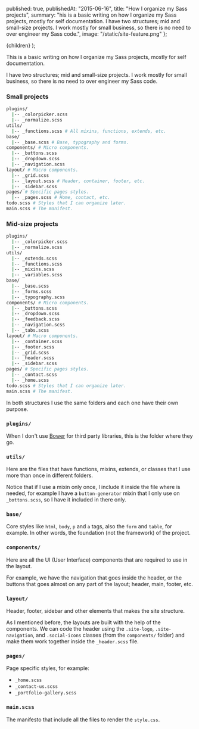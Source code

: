
  published: true,
  publishedAt: "2015-06-16",
  title: "How I organize my Sass projects",
  summary:
    "his is a basic writing on how I organize my Sass projects, mostly for self documentation. I have two structures; mid and small-size projects. I work mostly for small business, so there is no need to over engineer my Sass code.",
  image: "/static/site-feature.png"
};

  <BlogPost path={url.pathname} meta={meta}>
    {children}
  </BlogPost>
);

This is a basic writing on how I organize my Sass projects, mostly for self documentation.

I have two structures; mid and small-size projects. I work mostly for small business, so there is no need to over engineer my Sass code.

### Small projects

```bash
plugins/
  |-- _colorpicker.scss
  |-- _normalize.scss
utils/
  |-- _functions.scss # All mixins, functions, extends, etc.
base/
  |-- _base.scss # Base, typography and forms.
components/ # Micro components.
  |-- _buttons.scss
  |-- _dropdown.scss
  |-- _navigation.scss
layout/ # Macro components.
  |-- _grid.scss
  |-- _layout.scss # Header, container, footer, etc.
  |-- _sidebar.scss
pages/ # Specific pages styles.
  |-- _pages.scss # Home, contact, etc.
todo.scss # Styles that I can organize later.
main.scss # The manifest.
```

### Mid-size projects

```bash
plugins/
  |-- _colorpicker.scss
  |-- _normalize.scss
utils/
  |-- _extends.scss
  |-- _functions.scss
  |-- _mixins.scss
  |-- _variables.scss
base/
  |-- _base.scss
  |-- _forms.scss
  |-- _typography.scss
components/ # Micro components.
  |-- _buttons.scss
  |-- _dropdown.scss
  |-- _feedback.scss
  |-- _navigation.scss
  |-- _tabs.scss
layout/ # Macro components.
  |-- _container.scss
  |-- _footer.scss
  |-- _grid.scss
  |-- _header.scss
  |-- _sidebar.scss
pages/ # Specific pages styles.
  |-- _contact.scss
  |-- _home.scss
todo.scss # Styles that I can organize later.
main.scss # The manifest.
```

In both structures I use the same folders and each one have their own purpose.

### `plugins/`

When I don't use [Bower](http://bower.co) for third party libraries, this is the folder where they go.

### `utils/`

Here are the files that have functions, mixins, extends, or classes that I use more than once in different folders.

Notice that if I use a mixin only once, I include it inside the file where is needed, for example I have a `button-generator` mixin that I only use on `_bottons.scss`, so I have it included in there only.

### `base/`

Core styles like `html`, `body`, `p` and `a` tags, also the `form` and `table`, for example. In other words, the foundation (not the framework) of the project.

### `components/`

Here are all the <abbr>UI</abbr> (User Interface) components that are required to use in the layout.

For example, we have the navigation that goes inside the header, or the buttons that goes almost on any part of the layout; header, main, footer, etc.

### `layout/`

Header, footer, sidebar and other elements that makes the site structure.

As I mentioned before, the layouts are built with the help of the components. We can code the header using the `.site-logo`, `.site-navigation`, and `.social-icons` classes (from the `components/` folder) and make them work together inside the `_header.scss` file.

### `pages/`

Page specific styles, for example:

- `_home.scss`
- `_contact-us.scss`
- `_portfolio-gallery.scss`

### `main.scss`

The manifesto that include all the files to render the `style.css`.
